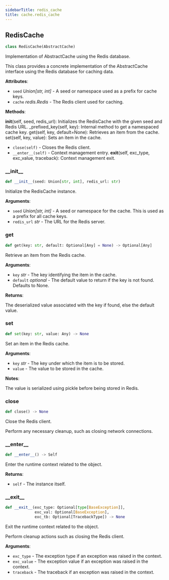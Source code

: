 ```yaml
---
sidebarTitle: redis_cache
title: cache.redis_cache
---
```


## RedisCache

```python
class RedisCache(AbstractCache)
```

Implementation of AbstractCache using the Redis database.

This class provides a concrete implementation of the AbstractCache
interface using the Redis database for caching data.

**Attributes**:

- `seed` _Union[str, int]_ - A seed or namespace used as a prefix for cache keys.
- `cache` _redis.Redis_ - The Redis client used for caching.
  

**Methods**:

  __init__(self, seed, redis_url): Initializes the RedisCache with the given seed and Redis URL.
  _prefixed_key(self, key): Internal method to get a namespaced cache key.
  get(self, key, default=None): Retrieves an item from the cache.
  set(self, key, value): Sets an item in the cache.
- `close(self)` - Closes the Redis client.
- `__enter__(self)` - Context management entry.
  __exit__(self, exc_type, exc_value, traceback): Context management exit.

### \_\_init\_\_

```python
def __init__(seed: Union[str, int], redis_url: str)
```

Initialize the RedisCache instance.

**Arguments**:

- `seed` _Union[str, int]_ - A seed or namespace for the cache. This is used as a prefix for all cache keys.
- `redis_url` _str_ - The URL for the Redis server.

### get

```python
def get(key: str, default: Optional[Any] = None) -> Optional[Any]
```

Retrieve an item from the Redis cache.

**Arguments**:

- `key` _str_ - The key identifying the item in the cache.
- `default` _optional_ - The default value to return if the key is not found.
  Defaults to None.
  

**Returns**:

  The deserialized value associated with the key if found, else the default value.

### set

```python
def set(key: str, value: Any) -> None
```

Set an item in the Redis cache.

**Arguments**:

- `key` _str_ - The key under which the item is to be stored.
- `value` - The value to be stored in the cache.
  

**Notes**:

  The value is serialized using pickle before being stored in Redis.

### close

```python
def close() -> None
```

Close the Redis client.

Perform any necessary cleanup, such as closing network connections.

### \_\_enter\_\_

```python
def __enter__() -> Self
```

Enter the runtime context related to the object.

**Returns**:

- `self` - The instance itself.

### \_\_exit\_\_

```python
def __exit__(exc_type: Optional[type[BaseException]],
             exc_val: Optional[BaseException],
             exc_tb: Optional[TracebackType]) -> None
```

Exit the runtime context related to the object.

Perform cleanup actions such as closing the Redis client.

**Arguments**:

- `exc_type` - The exception type if an exception was raised in the context.
- `exc_value` - The exception value if an exception was raised in the context.
- `traceback` - The traceback if an exception was raised in the context.

